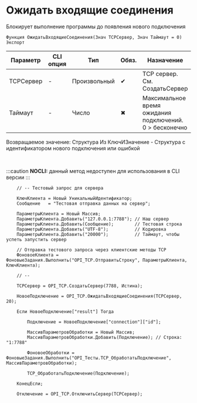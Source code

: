 ﻿---
sidebar_position: 4
---


# Ожидать входящие соединения 
 Блокирует выполнение программы до появления нового подключения



`Функция ОжидатьВходящиеСоединения(Знач TCPСервер, Знач Таймаут = 0) Экспорт`

  | Параметр | CLI опция | Тип | Обяз. | Назначение |
  |-|-|-|-|-|
  | TCPСервер | - | Произвольный | &#x2714; | TCP сервер. См. СоздатьСервер |
  | Таймаут | - | Число | &#x2716; | Максимальное время ожидания подключений. 0 > бесконечно |

  
  Возвращаемое значение:   Структура Из КлючИЗначение - Структура с идентификатором нового подключения или ошибкой

<br/>


:::caution
**NOCLI:** данный метод недоступен для использования в CLI версии
:::
<br/>



```bsl title="Пример использования для 1С:Предприятие/OneScript"
    // -- Тестовый запрос для сервера

    КлючКлиента = Новый УникальныйИдентификатор;
    Сообщение   = "Тестовая отправка данных на сервер";

    ПараметрыКлиента = Новый Массив;
    ПараметрыКлиента.Добавить("127.0.0.1:7788"); // Наш сервер
    ПараметрыКлиента.Добавить(Сообщение);        // Тестовая строка
    ПараметрыКлиента.Добавить("UTF-8");          // Кодировка
    ПараметрыКлиента.Добавить("20000");          // Таймаут, чтобы успеть запустить сервер

    // Отправка тестового запроса через клиентские методы TCP
    ФоновоеКлиента = ФоновыеЗадания.Выполнить("OPI_TCP.ОтправитьСтроку", ПараметрыКлиента, КлючКлиента);

    // --

    TCPСервер = OPI_TCP.СоздатьСервер(7788, Истина);

    НовоеПодключение = OPI_TCP.ОжидатьВходящиеСоединения(TCPСервер, 20);

    Если НовоеПодключение["result"] Тогда

        Подключение = НовоеПодключение["connection"]["id"];

        МассивПараметровОбработки = Новый Массив;
        МассивПараметровОбработки.Добавить(Подключение); // Строка: "1:7788"

        ФоновоеОбработки = ФоновыеЗадания.Выполнить("OPI_Тесты.TCP_ОбработатьПодключение", МассивПараметровОбработки);

        TCP_ОбработатьПодключение(Подключение);

    КонецЕсли;

    Отключение = OPI_TCP.ОтключитьСервер(TCPСервер);
```
    





